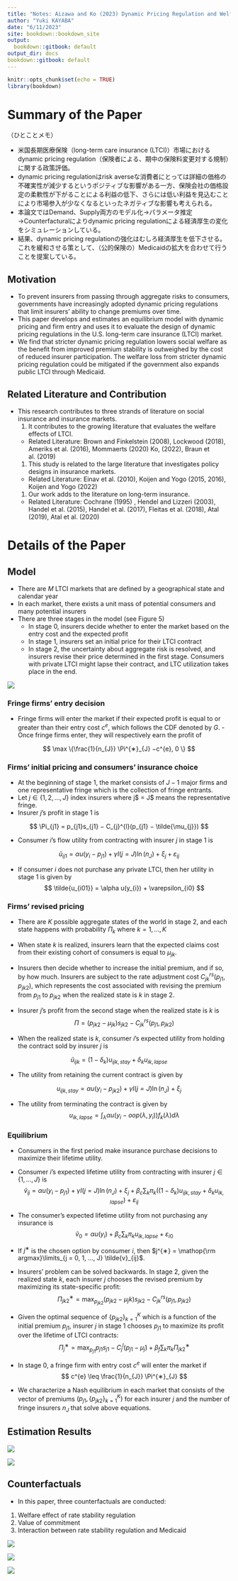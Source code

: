 ```yaml
---
title: "Notes: Aizawa and Ko (2023) Dynamic Pricing Regulation and Welfare in Insurance Markets"
author: "Yuki KAYABA"
date: "6/11/2023"
site: bookdown::bookdown_site
output:
  bookdown::gitbook: default
output_dir: docs
bookdown::gitbook: default
---
```


```r
knitr::opts_chunk$set(echo = TRUE)
library(bookdown)
```

# Summary of the Paper

（ひとことメモ）

- 米国長期医療保険（long-term care insurance (LTCI)）市場におけるdynamic pricing regulation（保険者による、期中の保険料変更対する規制）に関する政策評価。
- dynamic pricing regulationはrisk averseな消費者にとっては詳細の価格の不確実性が減少するというポジティブな影響がある一方、保険会社の価格設定の柔軟性が下がることによる利益の低下、さらには低い利益を見込むことにより市場参入が少なくなるといったネガティブな影響も考えられる。
- 本論文ではDemand、Supply両方のモデル化→パラメータ推定→Counterfacturalによりdynamic pricing regulationによる経済厚生の変化をシミュレーションしている。
- 結果、dynamic pricing regulationの強化はむしろ経済厚生を低下させる。これを緩和させる策として、（公的保険の）Medicaidの拡大を合わせて行うことを提案している。

## Motivation

- To prevent insurers from passing through aggregate risks to consumers, governments have increasingly adopted dynamic pricing regulations that limit insurers' ability to change premiums over time. 
- This paper develops and estimates an equilibrium model with dynamic pricing and firm entry and uses it to evaluate the design of dynamic pricing regulations in the U.S. long-term care insurance (LTCI) market. 
- We find that stricter dynamic pricing regulation lowers social welfare as the benefit from improved premium stability is outweighed by the cost of reduced insurer participation. The welfare loss from stricter dynamic pricing regulation could be mitigated if the government also expands public LTCI through Medicaid.


## Related Literature and Contribution

- This research contributes to three strands of literature on social insurance and insurance markets.
  1. It contributes to the growing literature that evaluates the welfare effects of LTCI.
    - Related Literature: Brown and Finkelstein (2008), Lockwood (2018), Ameriks et al. (2016), Mommaerts (2020) Ko, (2022),  Braun et al. (2019) 
  1. This study is related to the large literature that investigates policy designs in insurance markets.
    - Related Literature: Einav et al. (2010), Koijen and Yogo (2015, 2016), Koijen and Yogo (2022) 
  1. Our work adds to the literature on long-term insurance. 
    - Related Literature: Cochrane (1995) , Hendel and Lizzeri (2003), Handel et al. (2015), Handel et al. (2017), Fleitas et al. (2018), Atal (2019), Atal et al. (2020)  

# Details of the Paper

## Model

- There are $M$ LTCI markets that are defined by a geographical state and calendar year
- In each market, there exists a unit mass of potential consumers and many potential insurers 
- There are three stages in the model (see Figure 5)
  - In stage 0, insurers decide whether to enter the market based on the entry cost and the expected profit
  - In stage 1, insurers set an initial price for their LTCI contract
  - In stage 2, the uncertainty about aggregate risk is resolved, and insurers revise their price determined in the first stage. Consumers with private LTCI might lapse their contract, and LTC utilization takes place in the end.

![](Figure_5.png)

### Fringe firms' entry decision

- Fringe firms will enter the market if their expected profit is equal to or greater than their entry cost $c^{e}$, which follows the CDF denoted by $G$. - Once fringe firms enter, they will respectively earn the profit of

$$
\max \{\frac{1}{n_{J}} \Pi^{∗}_{J} −c^{e}, 0 \}
$$

### Firms’ initial pricing and consumers’ insurance choice

- At the beginning of stage 1, the market consists of $J − 1$ major firms and one representative fringe which is the collection of fringe entrants. 
- Let $j \in \{1, 2,..., J \}$ index insurers where j$ = J$ means the representative fringe. 
- Insurer $j$’s profit in stage 1 is

$$
\Pi_{j1} = p_{j1}s_{j1} − C_{j}^{l}(p_{j1} − \tilde{\mu_{j}})
$$

- Consumer $i$’s flow utility from contracting with insurer $j$ in stage 1 is

$$
\tilde{u}_{ij1} = \alpha u(y_{i}− p_{j1}) + \gamma I(j = J) \ln(n_{J}) + \xi_{j} + \varepsilon_{ij}
$$

- If consumer $i$ does not purchase any private LTCI, then her utility in stage 1 is given by
$$
\tilde{u_{i01}} = \alpha u(y_{i}) + \varepsilon_{i0}
$$

### Firms’ revised pricing

- There are $K$ possible aggregate states of the world in stage 2, and each state happens with probability $\Pi_{k}$ where $k = 1, ..., K$
- When state $k$ is realized, insurers learn that the expected claims cost from their existing cohort of consumers is equal to $\mu_{jk}$.
- Insurers then decide whether to increase the initial premium, and if so, by how much. Insurers are subject to the rate adjustment cost $C^{rs}_{jk}(p_{j1} ,p_{jk2})$, which represents the cost associated with revising the premium from $p_{j1}$ to $p_{jk2}$ when the realized state is $k$ in stage 2.
- Insurer $j$’s profit from the second stage when the realized state is $k$ is
$$
\Pi =(p_{jk2} − \mu_{jk})s_{jk2} − C^{rs}_{jk}(p_{j1} ,p_{jk2})
$$

- When the realized state is $k$, consumer $i$’s expected utility from holding the contract sold by insurer $j$ is


$$
\tilde{u}_{ijk} = (1 − \delta_{k})u_{ijk, stay} + \delta_{k}u_{ik, lapse}
$$

- The utility from retaining the current contract is given by

$$
u_{ijk, stay} = \alpha u(y_{i}−p_{jk2}) + \gamma I(j = J)\ln(n_{J}) + \xi_{j} 
$$

- The utility from terminating the contract is given by
$$
u_{ik,lapse} = \int_{\lambda} \alpha u(y_{i} − oop(\lambda, y_{i}))f_{k}(\lambda) d\lambda
$$

### Equilibrium

- Consumers in the first period make insurance purchase decisions to maximize their lifetime utility. 
- Consumer $i$’s expected lifetime utility from contracting with insurer $j \in \{1, ..., J \}$ is
$$
\tilde{v}_{ij} = \alpha u(y_{i} − p_{j1}) + \gamma I(j = J) \ln(n_{J}) + \xi_{j} + \beta_{c}\sum_{k} \pi_{k}((1 − \delta_{k})u_{ijk, stay} + \delta_{k}u_{ik, lapse}) + \varepsilon_{ij}
$$

- The consumer’s expected lifetime utility from not purchasing any insurance is
$$
\tilde{v}_{0} = \alpha u(y_{i}) + \beta_{c} \sum_{k} \pi_{k} u_{ik, lapse} + \varepsilon_{i0}
$$

- If $j^{∗}$ is the chosen option by consumer $i$, then $j^{∗} = \mathop{\rm argmax}\limits_{j = 0, 1, ..., J} \tilde{v}_{ij}$.

- Insurers’ problem can be solved backwards. In stage 2, given the realized state $k$, each insurer $j$ chooses the revised premium by maximizing its state-specific profit:
$$
\Pi^{∗}_{jk2} = \max_{p_{jk2}}(p_{jk2} − \mu_jk)s_{jk2} − C^{rs}_{jk}(p_{j1} ,p_{jk2})
$$

- Given the optimal sequence of $\{ p_{jk2} \}^{K}_{k = 1}$ which is a function of the initial premium $p_{j1}$, insurer $j$ in stage 1 chooses $p_{j1}$ to maximize its profit over the lifetime of LTCI contracts: 
$$
\Pi^{∗}_{j} = \max_{p_{j1}} p_{j1}s_{j1} −C^{l}_{j}(p_{j1} - \tilde{\mu}_{j}) + \beta_{f}\sum_{k}\pi_{k}\Pi^{∗}_{jk2}
$$

- In stage 0, a fringe firm with entry cost $c^{e}$ will enter the market if
$$
c^{e} \leq \frac{1}{n_{J}} \Pi^{∗}_{J}
$$

- We characterize a Nash equilibrium in each market that consists of the vector of premiums $(p_{j1},\{ p_{jk2} \}^{K}_{k = 1})$ for each insurer $j$ and the number of fringe insurers $n_{J}$ that solve above equations.


## Estimation Results

![](Table_2.png)

![](Table_3.png)

## Counterfactuals

- In this paper, three counterfactuals are conducted:
 1. Welfare effect of rate stability regulation
  2. Value of commitment
 3. Interaction between rate stability regulation and Medicaid


![](Figure_6.png)

![](Table_4.png)

![](Figure_7.png)










